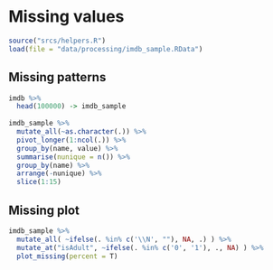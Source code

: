 # Missing values

```r
source("srcs/helpers.R")
load(file = "data/processing/imdb_sample.RData")
```


## Missing patterns

```r
imdb %>%
  head(100000) -> imdb_sample
  
imdb_sample %>%
  mutate_all(~as.character(.)) %>%
  pivot_longer(1:ncol(.)) %>%
  group_by(name, value) %>%
  summarise(nunique = n()) %>%
  group_by(name) %>%
  arrange(-nunique) %>%
  slice(1:15)
```


## Missing plot

```r
imdb_sample %>%
  mutate_all( ~ifelse(. %in% c('\\N', ""), NA, .) ) %>%
  mutate_at("isAdult", ~ifelse(. %in% c('0', '1'), ., NA) ) %>%
  plot_missing(percent = T)
```
